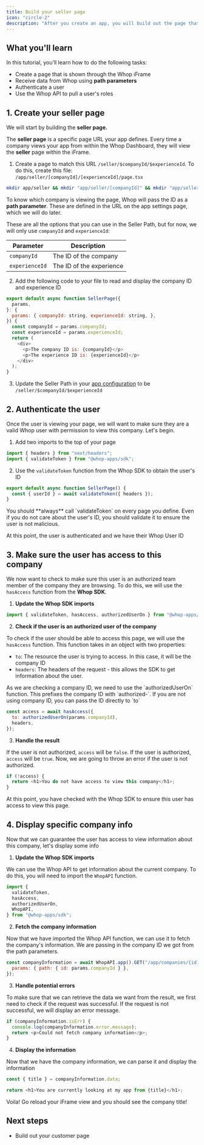 ```yaml
---
title: Build your seller page
icon: "circle-2"
description: "After you create an app, you will build out the page that allows Whop Companies to interact with your app"
---
```


## What you'll learn

In this tutorial, you’ll learn how to do the following tasks:

- Create a page that is shown through the Whop iFrame
- Receive data from Whop using **path parameters**
- Authenticate a user
- Use the Whop API to pull a user's roles

## 1. Create your seller page

We will start by building the **seller page.**

The **seller page** is a specific page URL your app defines. Every time a company views your app from within the Whop Dashboard, they will view the **seller** page within the iFrame.

1. Create a page to match this URL `/seller/$companyId/$experienceId`. To do this, create this file: `/app/seller/[companyId]/[experienceId]/page.tsx`

```bash
mkdir app/seller && mkdir "app/seller/[companyId]" && mkdir "app/seller/[companyId]/[experienceId]" && touch "app/seller/[companyId]/[experienceId]/page.tsx"
```

To know which company is viewing the page, Whop will pass the ID as a **path parameter**. These are defined in the URL on the app settings page, which we will do later.

These are all the options that you can use in the Seller Path, but for now, we will only use `companyId` and `experienceId`:

| Parameter      | Description              |
| -------------- | ------------------------ |
| `companyId`    | The ID of the company    |
| `experienceId` | The ID of the experience |

2. Add the following code to your file to read and display the company ID and experience ID

```javascript
export default async function SellerPage({
  params,
}: {
  params: { companyId: string, experienceId: string, },
}) {
  const companyId = params.companyId;
  const experienceId = params.experienceId;
  return (
    <div>
      <p>The company ID is: {companyId}</p>
      <p>The experience ID is: {experienceId}</p>
    </div>
  );
}
```

3. Update the Seller Path in your [app configuration](https://whop.com/apps) to be `/seller/$companyId/$experienceId`

## 2. Authenticate the user

Once the user is viewing your page, we will want to make sure they are a valid Whop user with permission to view this company. Let's begin.

1. Add two imports to the top of your page

```javascript
import { headers } from "next/headers";
import { validateToken } from "@whop-apps/sdk";
```

2. Use the `validateToken` function from the Whop SDK to obtain the user's ID

```javascript
export default async function SellerPage() {
  const { userId } = await validateToken({ headers });
}
```

<Warning>
  You should **always** call `validateToken` on every page you define. Even if
  you do not care about the user's ID, you should validate it to ensure the user
  is not malicious.
</Warning>

At this point, the user is authenticated and we have their Whop User ID

## 3. Make sure the user has access to this company

We now want to check to make sure this user is an authorized team member of the company they are browsing. To do this, we will use the `hasAccess` function from the **Whop SDK**.

1. **Update the Whop SDK imports**

```javascript
import { validateToken, hasAccess, authorizedUserOn } from "@whop-apps/sdk";
```

2. **Check if the user is an authorized user of the company**

To check if the user should be able to access this page, we will use the `hasAccess` function. This function takes in an object with two properties:

- `to`: The resource the user is trying to access. In this case, it will be the company ID
- `headers`: The headers of the request - this allows the SDK to get information about the user.

<Note>
  As we are checking a company ID, we need to use the `authorizedUserOn`
  function. This prefixes the company ID with `authorized-`. If you are not
  using company ID, you can pass the ID directly to `to`
</Note>

```javascript
const access = await hasAccess({
  to: authorizedUserOn(params.companyId),
  headers,
});
```

3. **Handle the result**

If the user is not authorized, `access` will be `false`. If the user is authorized, `access` will be `true`. Now, we are going to throw an error if the user is not authorized.

```javascript
if (!access) {
  return <h1>You do not have access to view this company</h1>;
}
```

At this point, you have checked with the Whop SDK to ensure this user has access to view this page.

## 4. Display specific company info

Now that we can guarantee the user has access to view information about this company, let's display some info

1. **Update the Whop SDK imports**

We can use the Whop API to get information about the current company. To do this, you will need to import the `WhopAPI` function.

```javascript
import {
  validateToken,
  hasAccess,
  authorizedUserOn,
  WhopAPI,
} from "@whop-apps/sdk";
```

2. **Fetch the company information**

Now that we have imported the Whop API function, we can use it to fetch the company's information. We are passing in the company ID we got from the path parameters.

```javascript
const companyInformation = await WhopAPI.app().GET("/app/companies/{id}", {
  params: { path: { id: params.companyId } },
});
```

3. **Handle potential errors**

To make sure that we can retrieve the data we want from the result, we first need to check if the request was successful. If the request is not successful, we will display an error message.

```javascript
if (companyInformation.isErr) {
  console.log(companyInformation.error.message);
  return <p>Could not fetch company information</p>;
}
```

4. **Display the information**

Now that we have the company information, we can parse it and display the information

```javascript
const { title } = companyInformation.data;

return <h1>You are currently looking at my app from {title}</h1>;
```

Voila! Go reload your iFrame view and you should see the company title!

## Next steps

- Build out your customer page
